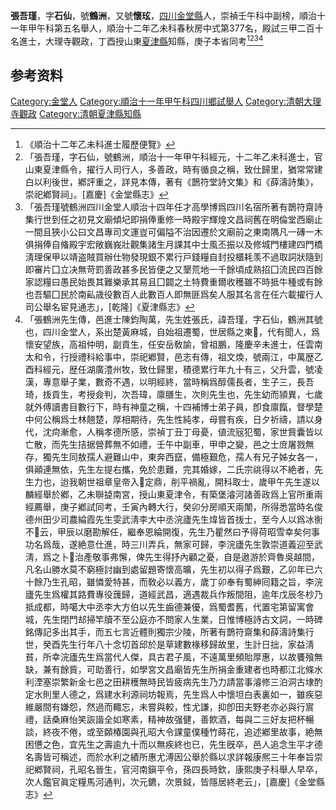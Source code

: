 {{Otheruses|other=名为张鹤洲的其他人物|张鹤洲}}
{{明清人物信息框
| 姓名 = 張吾瑾
| 圖片名稱=  
| 圖片大小 = 220px
| 圖片說明 =  
| 最高職務 = 山東[[夏津縣|夏津縣]]知縣
| 國家 = 大清
| 爵位 =
| 籍貫 = [[四川|四川]][[金堂|金堂]]人
| 字號 = 字石仙，號鶴洲，又號懷玹
| 諡號 = 
| 出生日期 = 崇禎四年辛未四月二十四日（1631年5月24日）
| 出生地點 =
| 逝世日期 = 
| 逝世地點 = 
| 墓葬 = 
| 配偶 =  
| 親屬 = 曾祖張鵬（舉人歷任知州祀鄉賢）、祖張文煥（貢監生）、父張升雲（府貢生）、子張晉生（康熙四十一年壬午科舉人）、孫張時欽（康熙五十九年庚子科舉人）
| 出身 = 
* 順治十一年甲午科第五名舉人
* 順治十二年乙未科三甲二百十名進士
| 經歷 = 
| 著作 =  
*《鵲符堂詩文集》
*《薛濤詩集》
*《人鏡經續錄》二卷<ref>[嘉慶]《四川通志》</ref>
}}
'''張吾瑾'''{{BD|1631年|5月24日|？年||}}，字'''石仙'''，號'''鶴洲'''，又號'''懷玹'''，[[四川|四川]][[金堂縣|金堂縣]]人，崇禎壬午科中副榜，順治十一年甲午科第五名舉人，順治十二年乙未科春秋房中式第377名，殿試三甲二百十名進士，大理寺觀政，丁酉授山東[[夏津縣|夏津縣]]知縣，庚子本省同考<ref>《順治十二年乙未科進士履歷便覽》</ref><ref>「張吾瑾，字石仙，號鶴洲，順治十一年甲午科經元，十二年乙未科進士，官山東夏津縣令，擢行人司行人，多善政，時有循良之稱，致仕歸里，猶常常建白以利後世，鄕評重之，詳見本傳，著有《鵲符堂詩文集》和《薛濤詩集》，崇祀鄕賢祠」。[嘉慶]《金堂縣志》</ref><ref>「張吾瑾號鶴洲四川金堂人順治十四年任才高學博爲四川名宿所著有鵲符齋詩集行世到任之初見文廟傾圮即捐俸重修一時殿宇輝煌文昌祠舊在明倫堂西廟止一間且狹小公曰文昌專司文運豈可偏隘不治因遷於文廟前之東南隅凡一磚一木俱捐俸自偹殿宇宏敞巍峩壯觀集諸生月課其中士風丕振以及修城門樓建四門橋淸理保甲以靖盗賊買辦仕物發現銀不累行戸錢糧自封投櫃耗羡不過取詞狀隨到即審片囗立决無苛罰善政甚多民皆便之又墾荒地一千餘頃成熟招囗流民四百餘家認糧曰愚民始畏其難樂承其易且囗闢之土特費重爾收穫雖不時抵牛種或有餘也吾驅囗民於南畆歳役數百人此數百人即無匪爲矣人服其名言在任六載擢行人司公舉名宦見通志」，[乾隆]《夏津縣志》</ref><ref>「張鶴洲先生傳，邑進士陳鈞陶萬，先生姓張氏，諱吾瑾，字石仙，鶴洲其號也，四川金堂人，系出楚黃麻城，自始祖遷蜀，世居縣之東𨵿，代有聞人，爲懷安望族，高祖仲明，副貢生，任安岳敎諭，曾祖鵬，隆慶辛未進士，任雲南太和令，行授禮科給事中，崇祀鄕賢，邑志有傳，祖文煥，號兩江，中萬歴乙酉科經元，歴任湖廣澧州牧，致仕歸里，積德累行年九十有三，父升雲，號凌漢，專意舉子業，數奇不遇，以明經終，當時稱爲醇儒長者，生子三，長吾琦，㧞貢生，考授僉判，次吾瑋，廪膳生，次則先生也，先生幼而頴異，七歲就外傅讀書目數行下，時有神童之稱，十四補博士弟子員，卽食廪餼，督學楚中何公稱爲士林翹楚，厚相期待，先生性純孝，母嘗有疾，日夕祈禱，請以身代，沈疴漸愈，人稱孝德所感，崇禎丁丑丁母憂，値流㓂犯蜀，家世貲囊皆以亡散，而先生拮据營葬無不如禮，壬午中副車，甲申之變，邑之士庻屠戮無存，獨先生同敖孺人避難山中，東奔西竄，備極艱危，孺人有兄子姊女各一，俱顚連無依，先生左提右攜，免於患難，完其婚嫁，二氏宗祧得以不絶者，先生力也，迨我朝世祖章皇帝入𨵿定鼎，削平禍亂，開科取士，歲甲午先生遂以麟經舉於鄕，乙未聨㨗南宮，授山東夏津令，有築堡濬河諸善政爲上官所重兩經薦舉，庚子鄕試同考，壬寅內轉大行，癸卯分房順天兩闈，所得悉當時名俊德州田少司農綸霞先生雯武淸李大中丞浣廬先生煒皆首㧞士，至今人以爲冰𢖍不𤕤云，甲辰以磨勘解任，繼奉恩綸開復，先生乃瞿然曰予得荷昭雪幸矣何事功名爲哉，遂絶意仕進，時三川弄兵，無家可歸，李浣廬先生敦崇道義迎至武淸，爲之卜𠪨治產敬事弗懈，俾先生得抒內顧之憂，自是遨游於齊魯吳越間，凡名山勝水莫不窮極討幽到處留題寄懷高曠，先生初以得子爲艱，乙卯年已六十餘乃生孔昭，雖憐愛特甚，而敎必以義方，歲丁卯奉有蜀紳囘籍之旨，李浣廬先生爲權其路費專役䕶歸，道經武昌，適遇裁兵作叛間阻，逾年戊辰冬杪乃抵成都，時噶大中丞李大方伯以先生齒德兼優，爲蜀耆舊，代置宅第留寓會城，先生閉門𨚫掃竿牘不至公庭亦不問家人生業，日惟博極詩古文詞，一時碑銘傳記多出其手，而五七言近體則獨宗少陵，所著有鵲符齋集和薛濤詩集行世，癸酉先生行年八十念切首邱於是草建數椽移歸故里，生計日拙，家益淸貧，所幸浣廬先生爲當代人傑，具古君子風，不遠萬里頻貽厚惠，以故饔飱無缺，兼有餘貲，可助善行，如學宮文昌廟皆先生所捐金重建者也時都江北條水利湮塞崇繁新金七邑之田耕穫無時民皆疲病先生乃力請當事濬修三泊洞古埭酌定水則里人德之，爲建水利源祠坊報焉，先生爲人中懷坦白表裏如一，雖疾惡維嚴間有嫌怨，然過而輙忘，未嘗與較，性尤謙，抑卽田夫野老亦必與行賔禮，話桑麻怡笑詼諧全如寒素，精神故强健，善飮酒，每與二三好友把杯暢談，終夜不倦，或至頥椿園與孔昭大令課童僕種竹蒔花，追述鄕里故事，絶無困憊之色，宜先生之壽逾九十而以無疾終也已，先生旣卒，邑人追念生平才德名壽皆可稱述，而於水利之績所惠尤溥因公舉於縣以求詳報康熈三十年奉旨崇祀鄕賢祠，孔昭名晉生，官河南鎭平令，孫四長時欽，康熙庚子科舉人早卒，次人鑑官眞定糧馬河通判，次元鑣，次景鉞，皆隱居終老云」，[嘉慶]《金堂縣志》</ref>

== 参考资料 ==
{{reflist}}

{{順治十二年乙未科殿試金榜}}

{{Authority control}}

{{DEFAULTSORT:}}
[[Category:金堂人|Category:金堂人]]
[[Category:順治十一年甲午科四川鄉試舉人|Category:順治十一年甲午科四川鄉試舉人]]
[[Category:清朝大理寺觀政|Category:清朝大理寺觀政]]
[[Category:清朝夏津縣知縣|Category:清朝夏津縣知縣]]